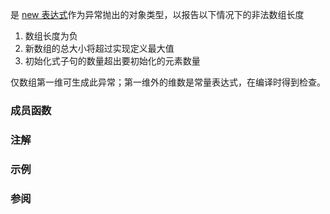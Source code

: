 {{cpp/title|bad_array_new_length}}
{{cpp/memory/new/navbar}}
{{ddcl|header=new|since=c++11|
class bad_array_new_length;
}}

{{tt|std::bad_array_new_length}} 是 [[cpp/language/new|new 表达式]]作为异常抛出的对象类型，以报告以下情况下的非法数组长度

# 数组长度为负
# 新数组的总大小将超过实现定义最大值
# 初始化式子句的数量超出要初始化的元素数量

仅数组第一维可生成此异常；第一维外的维数是常量表达式，在编译时得到检查。

{{inheritance diagram/std-bad_array_new_length}}

===成员函数===
{{cpp/error/exception/member of derived|bad_array_new_length|std=c++11}}

{{cpp/memory/new/bad_alloc/inherit}}

{{cpp/error/exception/inherit}}

===注解===
{{feature test macro|__cpp_lib_constexpr_exceptions|value=202411L|std=C++26|{{c/core|constexpr}} 的异常类型}}

===示例===
{{example
|应抛出 {{tt|std::bad_array_new_length}} 的三种条件：
|code=
#include &lt;climits&gt;
#include &lt;iostream&gt;
#include &lt;new&gt;

int main()
{
    try
    {
        int negative = -1;
        new int[negative];
    }
    catch (const std::bad_array_new_length&amp; e)
    {
        std::cout &lt;&lt; "1) " &lt;&lt; e.what() &lt;&lt; ": 负数大小\n";
    }

    try
    {
        int small = 1;
        new int[small]{1,2,3};
    }
    catch (const std::bad_array_new_length&amp; e)
    {
        std::cout &lt;&lt; "2) " &lt;&lt; e.what() &lt;&lt; ": 过多初始化式\n";
    }

    try
    {
        long large = LONG_MAX;
        new int[large][1000];
    } 
    catch (const std::bad_array_new_length&amp; e)
    {
        std::cout &lt;&lt; "3) " &lt;&lt; e.what() &lt;&lt; ": 过大\n";
    }

    std::cout &lt;&lt; "End\n";
}
|p=true
|output=
1) std::bad_array_new_length: 负数大小
2) std::bad_array_new_length: 过多初始化式
3) std::bad_array_new_length: 过大
End
}}

===参阅===
{{dsc begin}}
{{dsc inc|cpp/memory/new/dsc operator_new}}
{{dsc inc|cpp/memory/new/dsc bad_alloc}}
{{dsc end}}

{{langlinks|de|en|es|fr|it|ja|pt|ru}}